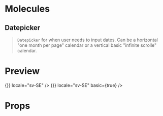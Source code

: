 
<Meta title="Calendar/Datepicker" component={DatePicker} />

# Molecules

## Datepicker

> `Datepicker` for when user needs to input dates. Can be a horizontal "one month per page" calendar or a vertical basic "infinite scrolle" calendar.

# Preview

<Preview>
  <Story name="Datepicker">
    <StoriesDivider labels={['Standard', 'Basic']}>
      <DatePicker onChange={() => {}} locale="sv-SE" />
      <DatePicker onChange={() => {}} locale="sv-SE" basic={true} />
    </StoriesDivider>
  </Story>
</Preview>

# Props

<Props of={DatePicker} />
